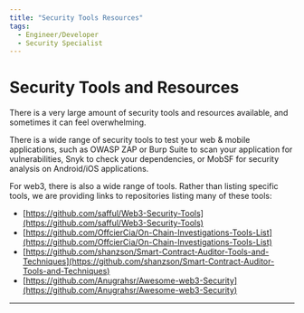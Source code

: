 ```yaml
---
title: "Security Tools Resources"
tags:
  - Engineer/Developer
  - Security Specialist
---
```



<TagProvider>
<TagFilter />

# Security Tools and Resources

<TagList tags={frontmatter.tags} />
<AttributionList contributors={frontmatter.contributors} />

There is a very large amount of security tools and resources available, and sometimes it can feel overwhelming.

There is a wide range of security tools to test your web & mobile applications, such as OWASP ZAP or Burp Suite to scan
your application for vulnerabilities, Snyk to check your dependencies, or MobSF for security analysis on Android/iOS
applications.

For web3, there is also a wide range of tools. Rather than listing specific tools, we are providing links to
repositories listing many of these tools:

- [https://github.com/safful/Web3-Security-Tools](https://github.com/safful/Web3-Security-Tools)
- [https://github.com/OffcierCia/On-Chain-Investigations-Tools-List](https://github.com/OffcierCia/On-Chain-Investigations-Tools-List)
- [https://github.com/shanzson/Smart-Contract-Auditor-Tools-and-Techniques](https://github.com/shanzson/Smart-Contract-Auditor-Tools-and-Techniques)
- [https://github.com/Anugrahsr/Awesome-web3-Security](https://github.com/Anugrahsr/Awesome-web3-Security)

---

</TagProvider>
<ContributeFooter />
